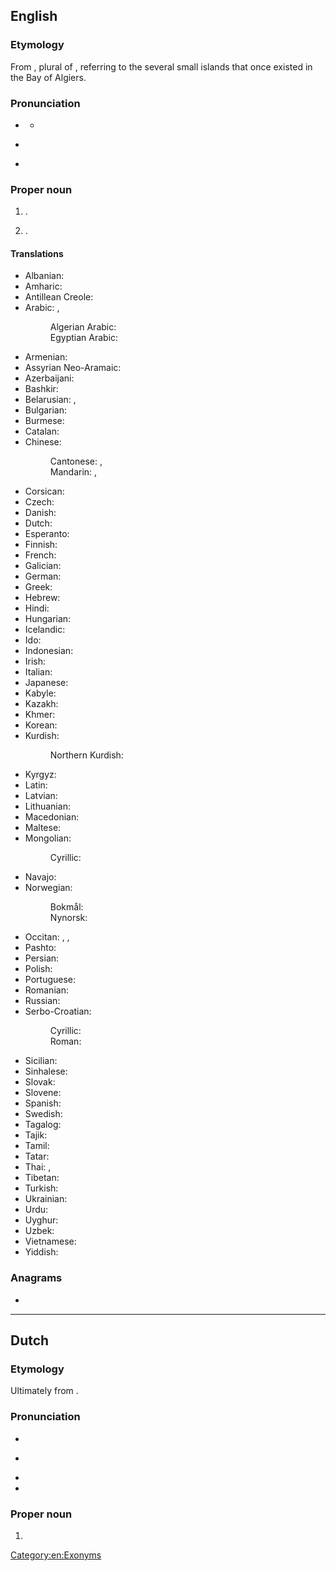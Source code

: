 ==English==
{{wikipedia}}

===Etymology===
{{root|en|ar|ج ز ر}}
From {{der|en|ar|اَلْجَزَائِر||the islands}}, plural of {{m|ar|جَزِيرَة||island}}, referring to the several small islands that once existed in the Bay of Algiers.

===Pronunciation===
* {{a|UK}} {{IPA|en|/ælˈdʒɪəz/}}
** {{audio|en|LL-Q1860 (eng)-Vealhurl-Algiers.wav|Audio (UK)}}
* {{a|US}} {{IPA|en|/ælˈdʒɪɹz/}}
* {{rhymes|en|ɪəz|ɪɹz|s=2|q1=UK|q2=US}}

===Proper noun===
{{en-proper noun}}

# {{place|en|capital city|c/Algeria}}.
# {{place|en|province|c/Algeria}}.

====Translations====
{{trans-top|the capital of Algeria}}
* Albanian: {{t|sq|Algjer|m}}
* Amharic: {{t|am|አልጀርስ}}
* Antillean Creole: {{t|gcf|Aljé}}
* Arabic: {{t+|ar|الْجَزَائِر|f-p}}, {{t|ar|مَدِينَة الْجَزَائِر}}
*: Algerian Arabic: {{t|arq|دْزاير|f-p|tr=dzayer}}
*: Egyptian Arabic: {{t|arz|الجزاير|tr=el-gazāyer}}
* Armenian: {{t+|hy|Ալժիր}}
* Assyrian Neo-Aramaic: {{t|aii|ܓܙܐܝܪ|sc=Syrc}}
* Azerbaijani: {{t+|az|Əlcəzair}}
* Bashkir: {{t|ba|Алжир}}
* Belarusian: {{t|be|Алжы́р|m}}, {{t|be|Альжы́р|m}} {{qualifier|Taraškevica}}
* Bulgarian: {{t|bg|Алжи́р|m}}
* Burmese: {{t|my|[[အယ်လဂျီးယား]][[မြို့]]}}
* Catalan: {{t|ca|Alger|m}}
* Chinese:
*: Cantonese: {{t|yue|阿爾及爾}}, {{t|yue|阿尔及尔|tr=aa3 ji5 aa3 ji5}}
*: Mandarin: {{t+|cmn|阿爾及爾}}, {{t+|cmn|阿尔及尔|tr=Ā'ěrjí'ěr}}
* Corsican: {{t|co|Algeri|f}}
* Czech: {{t+|cs|Alžír|m}}
* Danish: {{t+|da|Algier|n}}
* Dutch: {{t+|nl|Algiers|n}}
* Esperanto: {{t+|eo|Alĝero}}
* Finnish: {{t+|fi|Alger}}
* French: {{t+|fr|Alger|m|f}}
* Galician: {{t+|gl|Alxer}}
* German: {{t+|de|Algier|n}}
* Greek: {{t+|el|Αλγέρι|n}}
* Hebrew: {{t|he|אַלְגִ׳יר|f|tr=aljír}}
* Hindi: {{t|hi|अल्जीयर्स|m}}
* Hungarian: {{t+|hu|Algír}}
* Icelandic: {{t|is|Algeirsborg}}
* Ido: {{t+|io|Aljer}}
* Indonesian: {{t|id|Aljir}}
* Irish: {{t|ga|Cathair na hAilgéire|f}}
* Italian: {{t+|it|Algeri|f}}
* Japanese: {{t|ja|アルジェ|tr=Aruje}}
* Kabyle: {{t|kab|ⴷⵣⴰⵢⴻ|tr=dzayer}}
* Kazakh: {{t|kk|Алжир}}
* Khmer: {{t+|km|អាល់ហ្សេ}}
* Korean: {{t|ko|^알제}}
* Kurdish:
*: Northern Kurdish: {{t+|kmr|Cezayir}}
{{trans-mid}}
* Kyrgyz: {{t+|ky|Алжир}}
* Latin: {{t|la|Algeria|f}}
* Latvian: {{t|lv|Alžīra}}
* Lithuanian: {{t+|lt|Alžyras}}
* Macedonian: {{t+|mk|Алжир|m}}
* Maltese: {{t|mt|Alġier}}
* Mongolian:
*: Cyrillic: {{t|mn|Алжир}}
* Navajo: {{t|nv|Áljiis}}
* Norwegian:
*: Bokmål: {{t+|nb|Alger}}
*: Nynorsk: {{t|nn|Alger}}
* Occitan: {{t|oc|Argièr|m}}, {{t|oc|Argèr|m}}, {{t|oc|Argèir|m}}
* Pashto: {{t|ps|الجزيره|f|tr=alǰazirá}}
* Persian: {{t|fa|الجزیره|tr=aljazire}}
* Polish: {{t+|pl|Algier|m}}
* Portuguese: {{t+|pt|Argel|m}}
* Romanian: {{t+|ro|Alger}}
* Russian: {{t+|ru|Алжи́р|m}}
* Serbo-Croatian:
*: Cyrillic: {{t|sh|А̀лжӣр|m}}
*: Roman: {{t+|sh|Àlžīr|m}}
* Sicilian: {{t|scn|Algeri|f}}
* Sinhalese: {{t|si|ඇල්ජිරියස්}}
* Slovak: {{t+|sk|Alžír|m}}
* Slovene: {{t+|sl|Alžir|m}}
* Spanish: {{t+|es|Argel|m}}
* Swedish: {{t+|sv|Alger|n}}
* Tagalog: {{t|tl|Arhel}}
* Tajik: {{t|tg|Алҷазира}}
* Tamil: {{t|ta|அல்ஜியர்ஸ்}}
* Tatar: {{t|tt|Әлҗәзаир}}
* Thai: {{t|th|แอลเจียร์ส}}, {{t|th|อัลเจียร์ส}}
* Tibetan: {{t|bo|ཨཱལ་ཇི་ཡར་སི}}
* Turkish: {{t+|tr|Cezayir}}
* Ukrainian: {{t+|uk|Алжи́р|m}}
* Urdu: {{t|ur|الجزائر|m|tr=aljazā'ir}}
* Uyghur: {{t|ug|ئالجىر}}
* Uzbek: {{t+|uz|Jazoir}}
* Vietnamese: {{t|vi|An-giê}}
* Yiddish: {{t|yi|אַלזשיר|n}}
{{trans-bottom}}

===Anagrams===
* {{anagrams|en|a=aegilrs|airlegs|largies|sea-girl}}

[[Category:en:Exonyms]]

----

==Dutch==

===Etymology===
Ultimately from {{der|nl|ar|اَلْجَزَائِر}}. {{etystub|nl}}

===Pronunciation===
* {{IPA|nl|/ɑlˈɣiːrs/}}
* {{a|NL}} {{audio|nl|Nl-Algiers.ogg|audio}}
* {{hyphenation|nl|Al|giers}}
* {{rhyme|nl|iːrs}}

===Proper noun===
{{nl-proper noun|n}}

# {{place|nl|capital city|c/Algeria|t=Algiers}}